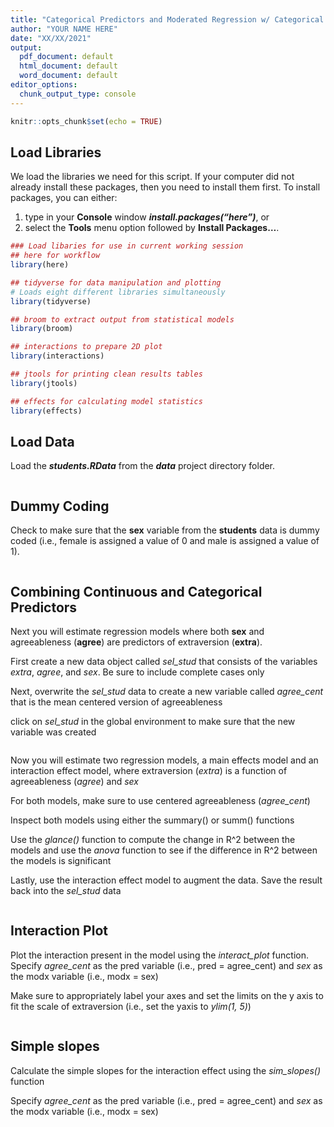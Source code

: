 ---
title: "Categorical Predictors and Moderated Regression w/ Categorical Predictors Template"
author: "YOUR NAME HERE"
date: "XX/XX/2021"
output:
  pdf_document: default
  html_document: default
  word_document: default
editor_options:
  chunk_output_type: console
---

```{r setup, include=FALSE}
knitr::opts_chunk$set(echo = TRUE)
```

## Load Libraries

We load the libraries we need for this script.  If your computer did not already install these packages, then you need to install them first.  To install packages, you can either: 

1. type in your **Console** window _**install.packages("here")**_, or 
2. select the **Tools** menu option followed by **Install Packages...**.

```{r libraries, message=FALSE}
### Load libaries for use in current working session
## here for workflow
library(here)

## tidyverse for data manipulation and plotting
# Loads eight different libraries simultaneously
library(tidyverse)

## broom to extract output from statistical models
library(broom) 

## interactions to prepare 2D plot
library(interactions) 

## jtools for printing clean results tables
library(jtools)

## effects for calculating model statistics
library(effects)
```

## Load Data

Load the _**students.RData**_ from the _**data**_ project directory folder.

```{r data}

```

## Dummy Coding

Check to make sure that the **sex** variable from the **students** data is dummy coded (i.e., female is assigned a value of 0 and male is assigned a value of 1).  

```{r dummyCoding}

```

## Combining Continuous and Categorical Predictors
  
Next you will estimate regression models where both **sex** and agreeableness (**agree**) are predictors of extraversion (**extra**). 

First create a new data object called *sel_stud* that consists of the variables *extra*, *agree*, and *sex*.  Be sure to include complete cases only

Next, overwrite the *sel_stud* data to create a new variable called *agree_cent* that is the mean centered version of agreeableness

click on *sel_stud* in the global environment to make sure that the new variable was created

```{r wrangling}

```

Now you will estimate two regression models, a main effects model and an interaction effect model, where extraversion (*extra*) is a function of agreeableness (*agree*) and *sex*

For both models, make sure to use centered agreeableness (*agree_cent*)

Inspect both models using either the summary() or summ() functions

Use the *glance()* function to compute the change in R^2 between the models and use the *anova* function to see if the difference in R^2 between the models is significant

Lastly, use the interaction effect model to augment the data. Save the result back into the *sel_stud* data

```{r intEff}

```

## Interaction Plot

Plot the interaction present in the model using the *interact_plot* function.  Specify *agree_cent* as the pred variable (i.e., pred = agree_cent) and *sex* as the modx variable (i.e., modx = sex)

Make sure to appropriately label your axes and set the limits on the y axis to fit the scale of extraversion (i.e., set the yaxis to *ylim(1, 5)*)

```{r plots}

```

## Simple slopes

Calculate the simple slopes for the interaction effect using the *sim_slopes()* function 

Specify *agree_cent* as the pred variable (i.e., pred = agree_cent) and *sex* as the modx variable (i.e., modx = sex)

```{r ss}

```
